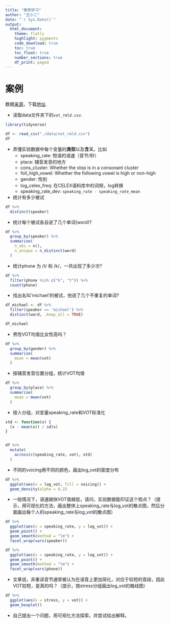 ```yaml
---
title: "案例学习"
author: "王小二"
date: "`r Sys.Date()`"
output: 
  html_document:
    theme: flatly
    highlight: pygments
    code_download: true
    toc: true
    toc_float: true
    number_sections: true
    df_print: paged
---
```





# 案例

数据[来源](http://people.linguistics.mcgill.ca/~morgan/sonderegger_graff_bane_mediumterm_language.pdf)，下载[地址](https://osf.io/dmxuj/).



- 读取data文件夹下的`vot_rmld.csv`.
```r
library(tidyverse)

df <- read_csv("./data/vot_rmld.csv")
df
```


- 弄懂实验数据中每个变量的**类型**以及**含义**，比如
   - speaking_rate: 短语的语速（音节/秒）
   - place: 辅音发音的地方
   - cons_cluster: Whether the stop is in a consonant cluster
   - foll_high_vowel: Whether the following vowel is high or non-high
   - gender: 性别
   - log_celex_freq: 在CELEX语料库中的词频，log转换
   - speaking_rate_dev: `speaking_rate - speaking_rate_mean`


- 统计有多少被试

```r
df %>% 
  distinct(speaker)
```


- 统计每个被试各自说了几个单词(word)?
```r
df %>%
  group_by(speaker) %>% 
  summarise(
    n_obs = n(),
    n_unique = n_distinct(word)
  )
```

- 统计phone 为 /t/ 和 /k/，一共出现了多少次?
```r
df %>% 
  filter(phone %in% c("k", "t")) %>% 
  count(phone)
```



- 找出名叫'michael'的被试，他说了几个不重复的单词? 

```r
df_michael <- df %>% 
  filter(speaker == 'michael') %>%
  distinct(word, .keep_all = TRUE)

df_michael
```



- 男性VOT均值比女性高吗？
```r
df %>% 
  group_by(gender) %>%
  summarise(
    mean = mean(vot)
  ) 
```


- 按辅音发音位置分组，统计VOT均值
```r
df %>% 
  group_by(place) %>%
  summarise(
    mean = mean(vot)
  ) 
```



- 按人分组，对变量speaking_rate和VOT标准化
```r
std <- function(x) {
  (x - mean(x)) / sd(x)
}


df %>%
  mutate(
    across(c(speaking_rate, vot), std)
  )
```


- 不同的voicing用不同的颜色，画出log_vot的密度分布
```r
df %>% 
  ggplot(aes(x = log_vot, fill = voicing)) +
  geom_density(alpha = 0.2)
```



  
- 一般情况下，语速越快VOT值越低，请问，实验数据能印证这个观点？（提示，用可视化的方法，画出整体上speaking_rate与log_vot的散点图，然后分面画出每个人的speaking_rate与log_vot的散点图）


```r
df %>% 
  ggplot(aes(x = speaking_rate, y = log_vot)) +
  geom_point() +
  geom_smooth(method = "lm") +
  facet_wrap(vars(speaker))
```



```r
df %>% 
  ggplot(aes(x = speaking_rate, y = log_vot)) +
  geom_point() +
  geom_smooth(method = "lm") +
  facet_wrap(vars(phone))
```



- 文章说，非重读音节通常被认为在语音上更加简化，对应于较短的音段，因此VOT较短，是真的吗？（提示，按stress分组画出log_vot的箱线图）

```r
df %>%  
  ggplot(aes(x = stress, y = vot)) +
  geom_boxplot() 
```




- 自己提出一个问题，用可视化方法探索，并尝试给出解释。


